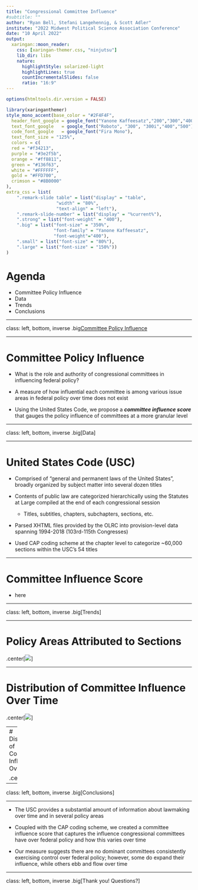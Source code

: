 ```yaml
---
title: "Congressional Committee Influence"
#subtitle: ""
author: "Ryan Bell, Stefani Langehennig, & Scott Adler"
institute: "2022 Midwest Political Science Association Conference"
date: "10 April 2022"
output:
  xaringan::moon_reader:
    css: [xaringan-themer.css, "ninjutsu"]
    lib_dir: libs
    nature:
      highlightStyle: solarized-light
      highlightLines: true
      countIncrementalSlides: false
      ratio: "16:9"
---
```


```r
options(htmltools.dir.version = FALSE)
```

```r
library(xaringanthemer)
style_mono_accent(base_color = "#2F4F4F",
  header_font_google = google_font("Yanone Kaffeesatz","200","300","400","500","600","700"),
  text_font_google   = google_font("Roboto", "300", "300i","400","500"),
  code_font_google   = google_font("Fira Mono"),
  text_font_size = "125%", 
  colors = c(
  red = "#f34213",
  purple = "#3e2f5b",
  orange = "#ff8811",
  green = "#136f63",
  white = "#FFFFFF",
  gold = "#FFD700",
  crimson = "#8B0000"
),
extra_css = list(
    ".remark-slide table" = list("display" = "table",
                   "width" = "80%",
                   "text-align" = "left"),
    ".remark-slide-number" = list("display" = "%current%"),
    ".strong" = list("font-weight" = "400"),
    ".big" = list("font-size" = "350%",
                  "font-family" = "Yanone Kaffeesatz",
                  "font-weight"="400"),
    ".small" = list("font-size" = "80%"),
    ".large" = list("font-size" = "150%"))
)

```

# Agenda
- Committee Policy Influence
- Data
- Trends
- Conclusions

---

class: left, bottom, inverse
.big[Committee Policy Influence]

---

# Committee Policy Influence

- What is the role and authority of congressional committees in influencing federal policy?

- A measure of how influential each committee is among various issue areas in federal policy over time does not exist

- Using the United States Code, we propose a **_committee influence score_** that gauges the policy influence of
committees at a more granular level

---

class: left, bottom, inverse
.big[Data]

---

# United States Code (USC)

- Comprised of "general and permanent laws of the United States", broadly organized by subject matter into several dozen titles

- Contents of public law are categorized hierarchically using the Statutes at Large compiled at the end of each congressional session

  - Titles, subtitles, chapters, subchapters, sections, etc.
  
- Parsed XHTML files provided by the OLRC into provision-level data spanning 1994-2018 (103rd-115th Congresses)

- Used CAP coding scheme at the chapter level to categorize ~60,000 sections within the USC's 54 titles

---

# Committee Influence Score

- here

---

class: left, bottom, inverse
.big[Trends]

---

# Policy Areas Attributed to Sections

.center[![](cap1.PNG)]

---

# Distribution of Committee Influence Over Time

.center[![](sec1.PNG)]

---
# Distribution of Committee Influence Over Time

.center[![](comp1.PNG)]


---

class: left, bottom, inverse
.big[Conclusions]

---

- The USC provides a substantial amount of information about lawmaking over time and in several policy areas

- Coupled with the CAP coding scheme, we created a committee influence score that captures the influence congressional committees have over federal policy and how this varies over time

- Our measure suggests there are no dominant committees consistently exercising control over federal policy; however, some do expand their influence, while others ebb and flow over time
 
---

class: left, bottom, inverse
.big[Thank you! Questions?]


